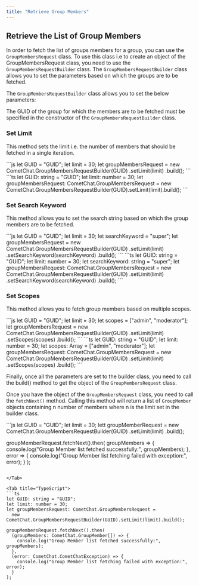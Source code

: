 ```yaml
---
title: "Retrieve Group Members"
---
```




## Retrieve the List of Group Members

In order to fetch the list of groups members for a group, you can use the `GroupMembersRequest` class. To use this class i.e to create an object of the GroupMembersRequest class, you need to use the `GroupMembersRequestBuilder` class. The `GroupMembersRequestBuilder` class allows you to set the parameters based on which the groups are to be fetched.

The `GroupMembersRequestBuilder` class allows you to set the below parameters:

The GUID of the group for which the members are to be fetched must be specified in the constructor of the `GroupMembersRequestBuilder` class.

### Set Limit

This method sets the limit i.e. the number of members that should be fetched in a single iteration.

<Tabs>
<Tab title="JavaScript">
```js
let GUID = "GUID";
let limit = 30;
let groupMembersRequest = new CometChat.GroupMembersRequestBuilder(GUID)
  .setLimit(limit)
  .build();
```

</Tab>

<Tab title="TypeScript">
```ts
let GUID: string = "GUID";
let limit: number = 30;
let groupMembersRequest: CometChat.GroupMembersRequest =
  new CometChat.GroupMembersRequestBuilder(GUID).setLimit(limit).build();
```

</Tab>

</Tabs>

### Set Search Keyword

This method allows you to set the search string based on which the group members are to be fetched.

<Tabs>
<Tab title="JavaScript">
```js
let GUID = "GUID";
let limit = 30;
let searchKeyword = "super";
let groupMembersRequest = new CometChat.GroupMembersRequestBuilder(GUID)
  .setLimit(limit)
  .setSearchKeyword(searchKeyword)
  .build();
```

</Tab>

<Tab title="TypeScript">
```ts
let GUID: string = "GUID";
let limit: number = 30;
let searchKeyword: string = "super";
let groupMembersRequest: CometChat.GroupMembersRequest =
  new CometChat.GroupMembersRequestBuilder(GUID)
    .setLimit(limit)
    .setSearchKeyword(searchKeyword)
    .build();
```

</Tab>

</Tabs>

### Set Scopes

This method allows you to fetch group members based on multiple scopes.

<Tabs>
<Tab title="JavaScript">
```js
let GUID = "GUID";
let limit = 30;
let scopes = ["admin", "moderator"];
let groupMembersRequest = new CometChat.GroupMembersRequestBuilder(GUID)
  .setLimit(limit)
  .setScopes(scopes)
  .build();
```

</Tab>

<Tab title="TypeScript">
```ts
let GUID: string = "GUID";
let limit: number = 30;
let scopes: Array<String> = ["admin", "moderator"];
let groupMembersRequest: CometChat.GroupMembersRequest =
  new CometChat.GroupMembersRequestBuilder(GUID)
    .setLimit(limit)
    .setScopes(scopes)
    .build();
```

</Tab>

</Tabs>

Finally, once all the parameters are set to the builder class, you need to call the build() method to get the object of the `GroupMembersRequest` class.

Once you have the object of the `GroupMembersRequest` class, you need to call the `fetchNext()` method. Calling this method will return a list of `GroupMember` objects containing n number of members where n is the limit set in the builder class.

<Tabs>
<Tab title="JavaScript">
```js
let GUID = "GUID";
let limit = 30;
lett groupMemberRequest = new CometChat.GroupMembersRequestBuilder(GUID)
    												.setLimit(limit)
    												.build();

groupMemberRequest.fetchNext().then(
  groupMembers => {
    console.log("Group Member list fetched successfully:", groupMembers);
  }, error => {
    console.log("Group Member list fetching failed with exception:", error);
  }
);
```

</Tab>

<Tab title="TypeScript">
```ts
let GUID: string = "GUID";
let limit: number = 30;
let groupMembersRequest: CometChat.GroupMembersRequest =
  new CometChat.GroupMembersRequestBuilder(GUID).setLimit(limit).build();

groupMembersRequest.fetchNext().then(
  (groupMembers: CometChat.GroupMember[]) => {
    console.log("Group Member list fetched successfully:", groupMembers);
  },
  (error: CometChat.CometChatException) => {
    console.log("Group Member list fetching failed with exception:", error);
  }
);
```

</Tab>

</Tabs>
